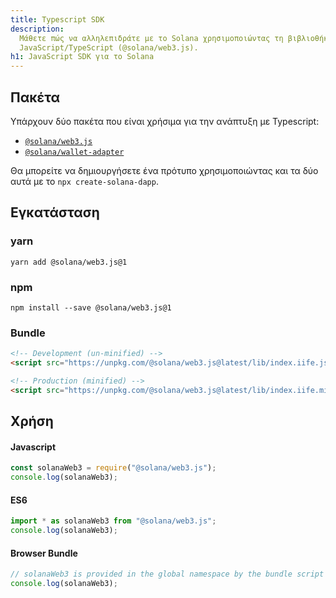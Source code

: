 ```yaml
---
title: Typescript SDK
description:
  Μάθετε πώς να αλληλεπιδράτε με το Solana χρησιμοποιώντας τη βιβλιοθήκη πελάτη
  JavaScript/TypeScript (@solana/web3.js).
h1: JavaScript SDK για το Solana
---
```


## Πακέτα

Υπάρχουν δύο πακέτα που είναι χρήσιμα για την ανάπτυξη με Typescript:

- [`@solana/web3.js`](https://www.npmjs.com/package/@solana/web3.js)
- [`@solana/wallet-adapter`](https://github.com/anza-xyz/wallet-adapter)

Θα μπορείτε να δημιουργήσετε ένα πρότυπο χρησιμοποιώντας και τα δύο αυτά με το
`npx create-solana-dapp`.

## Εγκατάσταση

### yarn

```shell title="Terminal"
yarn add @solana/web3.js@1
```

### npm

```shell title="Terminal"
npm install --save @solana/web3.js@1
```

### Bundle

```html title="index.html"
<!-- Development (un-minified) -->
<script src="https://unpkg.com/@solana/web3.js@latest/lib/index.iife.js"></script>

<!-- Production (minified) -->
<script src="https://unpkg.com/@solana/web3.js@latest/lib/index.iife.min.js"></script>
```

## Χρήση

#### Javascript

```javascript
const solanaWeb3 = require("@solana/web3.js");
console.log(solanaWeb3);
```

#### ES6

```javascript
import * as solanaWeb3 from "@solana/web3.js";
console.log(solanaWeb3);
```

#### Browser Bundle

```javascript
// solanaWeb3 is provided in the global namespace by the bundle script
console.log(solanaWeb3);
```

